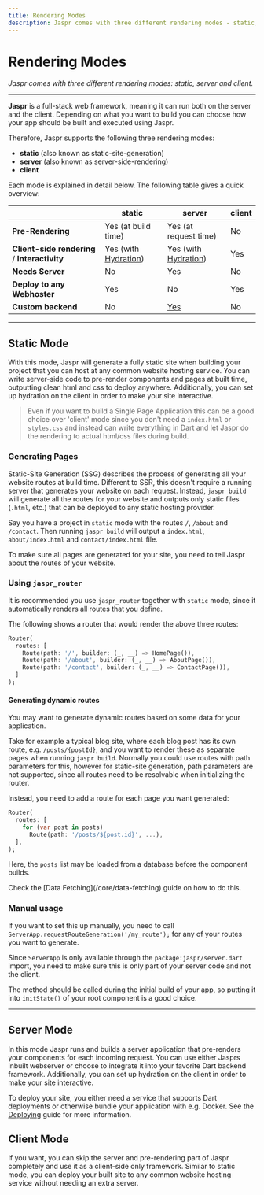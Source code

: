 ```yaml
---
title: Rendering Modes
description: Jaspr comes with three different rendering modes - static, server and client.
---
```


# Rendering Modes
*Jaspr comes with three different rendering modes: static, server and client.*

---

**Jaspr** is a full-stack web framework, meaning it can run both on the server and the client. Depending on what you
want to build you can choose how your app should be built and executed using Jaspr.

Therefore, Jaspr supports the following three rendering modes:

- **static** (also known as static-site-generation)
- **server** (also known as server-side-rendering)
- **client**

Each mode is explained in detail below. The following table gives a quick overview:

|                                               | **static**                                    | **server**                                    | **client** |
|:----------------------------------------------|-----------------------------------------------|-----------------------------------------------|------------|
| **Pre-Rendering**                             | Yes (at build time)                           | Yes (at request time)                         | No         |
| **Client-side rendering** / **Interactivity** | Yes (with [Hydration](/core/modes#hydration)) | Yes (with [Hydration](/core/modes#hydration)) | Yes        |
| **Needs Server**                              | No                                            | Yes                                           | No         |
| **Deploy to any Webhoster**                   | Yes                                           | No                                            | Yes        |
| **Custom backend**                            | No                                            | [Yes](/advanced/backend)                      | No         |

---

## Static Mode

With this mode, Jaspr will generate a fully static site when building your project that you can host at any common website hosting service.
You can write server-side code to pre-render components and pages at built time, outputting clean html and css to deploy anywhere.
Additionally, you can set up hydration on the client in order to make your site interactive.

> Even if you want to build a Single Page Application this can be a good choice over 'client' mode since you don't need
> a `index.html` or `styles.css` and instead can write everything in Dart and let Jaspr do the rendering to actual html/css files during build.

### Generating Pages

Static-Site Generation (SSG) describes the process of generating all your website routes at build time. Different to SSR, this doesn't require
a running server that generates your website on each request. Instead, `jaspr build` will generate all the routes for
your website and outputs only static files (`.html`, etc.) that can be deployed to any static hosting provider.

Say you have a project in `static` mode with the routes `/`, `/about` and `/contact`. Then running `jaspr build` will
output a `index.html`, `about/index.html` and `contact/index.html` file.

To make sure all pages are generated for your site, you need to tell Jaspr about the routes of your website.

### Using `jaspr_router`

It is recommended you use `jaspr_router` together with `static` mode, since it automatically renders all routes that you define.

The following shows a router that would render the above three routes:

```dart
Router(
  routes: [
    Route(path: '/', builder: (_, __) => HomePage()),
    Route(path: '/about', builder: (_, __) => AboutPage()),
    Route(path: '/contact', builder: (_, __) => ContactPage()),
  ]
);
```

#### Generating dynamic routes

You may want to generate dynamic routes based on some data for your application.

Take for example a typical blog site, where each blog post has its own route, e.g. `/posts/{postId}`, and you want
to render these as separate pages when running `jaspr build`. Normally you could use routes with path parameters for this,
however for static-site generation, path parameters are not supported, since all routes need to be resolvable when initializing the router.

Instead, you need to add a route for each page you want generated:

```dart
Router(
  routes: [
    for (var post in posts)
      Route(path: '/posts/${post.id}', ...),
  ],
);
```

Here, the `posts` list may be loaded from a database before the component builds.

<Info>
Check the [Data Fetching](/core/data-fetching) guide on how to do this.
</Info>

### Manual usage

If you want to set this up manually, you need to call `ServerApp.requestRouteGeneration('/my_route');` for any of your
routes you want to generate.

Since `ServerApp` is only available through the `package:jaspr/server.dart` import, you need to make sure this is only part of your
server code and not the client.

The method should be called during the initial build of your app, so putting it into `initState()` of your root component is a good choice.

---

## Server Mode

In this mode Jaspr runs and builds a server application that pre-renders your components for each incoming request.
You can use either Jasprs inbuilt webserver or choose to integrate it into your favorite Dart backend framework.
Additionally, you can set up hydration on the client in order to make your site interactive.

To deploy your site, you either need a service that supports Dart deployments or otherwise bundle your application with
e.g. Docker. See the [Deploying](/core/deploying) guide for more information.

## Client Mode

If you want, you can skip the server and pre-rendering part of Jaspr completely and use it as a client-side only framework.
Similar to static mode, you can deploy your built site to any common website hosting service without needing an extra server.

